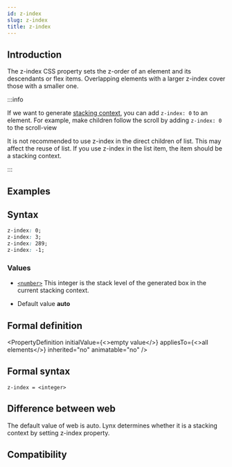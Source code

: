```yaml
---
id: z-index
slug: z-index
title: z-index
---
```


## Introduction

The z-index CSS property sets the z-order of an element and its descendants or flex items. Overlapping elements with a larger z-index cover those with a smaller one.

:::info

If we want to generate [stacking context](https://developer.mozilla.org/en-US/docs/Web/CSS/CSS_Positioning/Understanding_z_index/The_stacking_context), you can add `z-index: 0` to an element. For example, make children follow the scroll by adding `z-index: 0` to the scroll-view

It is not recommended to use z-index in the direct children of list. This may affect the reuse of list. If you use z-index in the list item, the item should be a stacking context.

:::

## Examples


<Go
  example="css-api"
  defaultFile="src/z-index/App.tsx"
  img="https://lf-lynx.tiktok-cdns.com/obj/lynx-artifacts-oss-sg/lynx-website/assets/doc/css/z-index.jpg"
  entry="src/z-index"
  defaultEntryFile="dist/z-index.lynx.bundle"
/>

## Syntax

```css
z-index: 0;
z-index: 3;
z-index: 289;
z-index: -1;
```

### Values

- [`<number>`](api/css/data-type/number)
  This integer is the stack level of the generated box in the current stacking context.

- Default value
  **auto**

## Formal definition


<PropertyDefinition
  initialValue={<>empty value</>}
  appliesTo={<>all elements</>}
  inherited="no"
  animatable="no"
/>

## Formal syntax

```
z-index = <integer>
```

## Difference between web

The default value of web is auto. Lynx determines whether it is a stacking context by setting z-index property.

## Compatibility


<LegacyCompatTable metadata="css/properties/z-index" />
